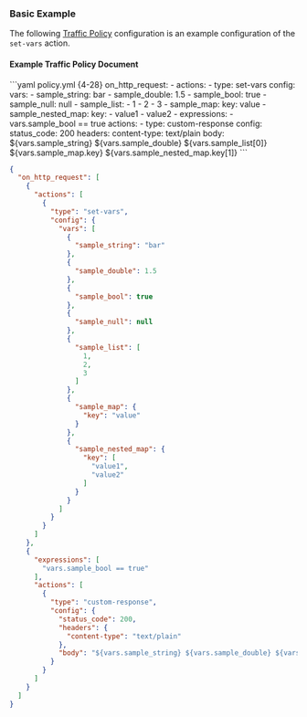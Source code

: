 ### Basic Example

The following [Traffic Policy](/traffic-policy/) configuration is an example configuration of the `set-vars` action.

#### Example Traffic Policy Document

<CodeGroup>
```yaml policy.yml {4-28}
on_http_request:
  - actions:
      - type: set-vars
        config:
          vars:
            - sample_string: bar
            - sample_double: 1.5
            - sample_bool: true
            - sample_null: null
            - sample_list:
                - 1
                - 2
                - 3
            - sample_map:
                key: value
            - sample_nested_map:
                key:
                  - value1
                  - value2
  - expressions:
      - vars.sample_bool == true
    actions:
      - type: custom-response
        config:
          status_code: 200
          headers:
            content-type: text/plain
          body: ${vars.sample_string} ${vars.sample_double} ${vars.sample_list[0]} ${vars.sample_map.key} ${vars.sample_nested_map.key[1]}
```

```json policy.json {5-51}
{
  "on_http_request": [
    {
      "actions": [
        {
          "type": "set-vars",
          "config": {
            "vars": [
              {
                "sample_string": "bar"
              },
              {
                "sample_double": 1.5
              },
              {
                "sample_bool": true
              },
              {
                "sample_null": null
              },
              {
                "sample_list": [
                  1,
                  2,
                  3
                ]
              },
              {
                "sample_map": {
                  "key": "value"
                }
              },
              {
                "sample_nested_map": {
                  "key": [
                    "value1",
                    "value2"
                  ]
                }
              }
            ]
          }
        }
      ]
    },
    {
      "expressions": [
        "vars.sample_bool == true"
      ],
      "actions": [
        {
          "type": "custom-response",
          "config": {
            "status_code": 200,
            "headers": {
              "content-type": "text/plain"
            },
            "body": "${vars.sample_string} ${vars.sample_double} ${vars.sample_list[0]} ${vars.sample_map.key} ${vars.sample_nested_map.key[1]}"
          }
        }
      ]
    }
  ]
}
```
</CodeGroup>
